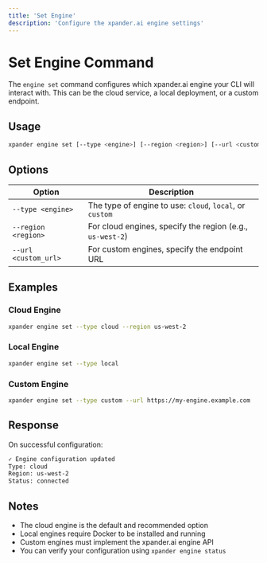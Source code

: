 ```yaml
---
title: 'Set Engine'
description: 'Configure the xpander.ai engine settings'
---
```


# Set Engine Command

The `engine set` command configures which xpander.ai engine your CLI will interact with. This can be the cloud service, a local deployment, or a custom endpoint.

## Usage

```bash
xpander engine set [--type <engine>] [--region <region>] [--url <custom_url>]
```

## Options

| Option | Description |
| --- | --- |
| `--type <engine>` | The type of engine to use: `cloud`, `local`, or `custom` |
| `--region <region>` | For cloud engines, specify the region (e.g., `us-west-2`) |
| `--url <custom_url>` | For custom engines, specify the endpoint URL |

## Examples

### Cloud Engine

```bash
xpander engine set --type cloud --region us-west-2
```

### Local Engine

```bash
xpander engine set --type local
```

### Custom Engine

```bash
xpander engine set --type custom --url https://my-engine.example.com
```

## Response

On successful configuration:

```bash
✓ Engine configuration updated
Type: cloud
Region: us-west-2
Status: connected
```

## Notes

- The cloud engine is the default and recommended option
- Local engines require Docker to be installed and running
- Custom engines must implement the xpander.ai engine API
- You can verify your configuration using `xpander engine status` 